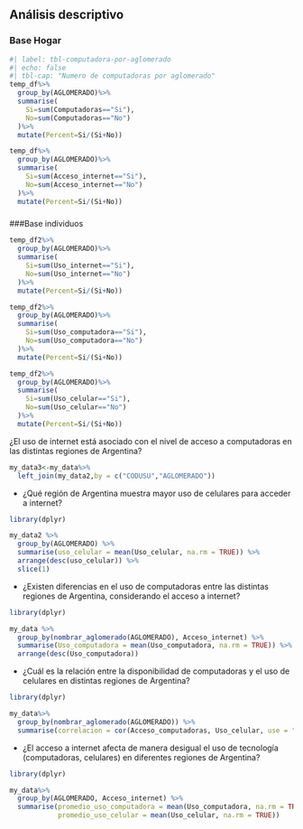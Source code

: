 
## Análisis descriptivo

### Base Hogar

```r
#| label: tbl-computadora-por-aglomerado
#| echo: false
#| tbl-cap: "Numero de computadoras por aglomerado"
temp_df%>%
  group_by(AGLOMERADO)%>%
  summarise(
    Si=sum(Computadoras=="Si"),
    No=sum(Computadoras=="No")
  )%>%
  mutate(Percent=Si/(Si+No))
```

```r
temp_df%>%
  group_by(AGLOMERADO)%>%
  summarise(
    Si=sum(Acceso_internet=="Si"),
    No=sum(Acceso_internet=="No")
  )%>%
  mutate(Percent=Si/(Si+No))
```

### 

###Base individuos

```r
temp_df2%>%
  group_by(AGLOMERADO)%>%
  summarise(
    Si=sum(Uso_internet=="Si"),
    No=sum(Uso_internet=="No")
  )%>%
  mutate(Percent=Si/(Si+No))
```

```r
temp_df2%>%
  group_by(AGLOMERADO)%>%
  summarise(
    Si=sum(Uso_computadora=="Si"),
    No=sum(Uso_computadora=="No")
  )%>%
  mutate(Percent=Si/(Si+No))
```

```r
temp_df2%>%
  group_by(AGLOMERADO)%>%
  summarise(
    Si=sum(Uso_celular=="Si"),
    No=sum(Uso_celular=="No")
  )%>%
  mutate(Percent=Si/(Si+No))
```
¿El uso de internet está asociado con el nivel de acceso a computadoras en las distintas regiones de Argentina?

```r
my_data3<-my_data%>%
  left_join(my_data2,by = c("CODUSU","AGLOMERADO"))

```

-   ¿Qué región de Argentina muestra mayor uso de celulares para acceder a internet?

```r
library(dplyr)

my_data2 %>%
  group_by(AGLOMERADO) %>%
  summarise(uso_celular = mean(Uso_celular, na.rm = TRUE)) %>%
  arrange(desc(uso_celular)) %>%
  slice(1)

```

-   ¿Existen diferencias en el uso de computadoras entre las distintas regiones de Argentina, considerando el acceso a internet?

```r
library(dplyr)

my_data %>%
  group_by(nombrar_aglomerado(AGLOMERADO), Acceso_internet) %>%
  summarise(Uso_computadora = mean(Uso_computadora, na.rm = TRUE)) %>%
  arrange(desc(Uso_computadora))

```

-   ¿Cuál es la relación entre la disponibilidad de computadoras y el uso de celulares en distintas regiones de Argentina?

```r
library(dplyr)

my_data%>%
  group_by(nombrar_aglomerado(AGLOMERADO)) %>%
  summarise(correlacion = cor(Acceso_computadoras, Uso_celular, use = "complete.obs"))

```

-   ¿El acceso a internet afecta de manera desigual el uso de tecnología (computadoras, celulares) en diferentes regiones de Argentina?

```r
library(dplyr)

my_data%>%
  group_by(AGLOMERADO, Acceso_internet) %>%
  summarise(promedio_uso_computadora = mean(Uso_computadora, na.rm = TRUE),
            promedio_uso_celular = mean(Uso_celular, na.rm = TRUE))

```



